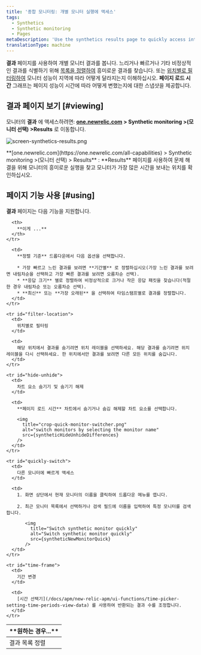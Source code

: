 ```yaml
---
title: '종합 모니터링: 개별 모니터 실행에 액세스'
tags:
  - Synthetics
  - Synthetic monitoring
  - Pages
metaDescription: 'Use the synthetics results page to quickly access interesting monitor results, and to sort your results by location and performance.'
translationType: machine
---
```





**결과** 페이지를 사용하여 개별 모니터 결과를 봅니다. 느리거나 빠르거나 기타 비정상적인 결과를 식별하기 위해 [목록을 정렬하여](#sort-list) 흥미로운 결과를 찾습니다. 또는 [위치별로 필터링하여](#filter-location) 모니터 성능이 지역에 따라 어떻게 달라지는지 이해하십시오. **페이지 로드 시간** 그래프는 페이지 성능이 시간에 따라 어떻게 변했는지에 대한 스냅샷을 제공합니다.

## 결과 페이지 보기 [#viewing]

모니터의 **결과** 에 액세스하려면: **[one.newrelic.com](https://one.newrelic.com/all-capabilities) > Synthetic monitoring >(모니터 선택) >Results** 로 이동합니다.

<img
  title="screen-synthetics-results.png"
  alt="screen-synthetics-results.png"
  src={syntheticResultsPage}
/>

<figcaption>
  **[one.newrelic.com](https://one.newrelic.com/all-capabilities) > Synthetic monitoring >(모니터 선택) > Results** : **Results** 페이지를 사용하여 문제 해결을 위해 모니터의 흥미로운 실행을 찾고 모니터가 가장 많은 시간을 보내는 위치를 확인하십시오.
</figcaption>

## 페이지 기능 사용 [#using]

**결과** 페이지는 다음 기능을 지원합니다.

<table>
  <thead>
    <tr>
      <th width={200}>
        **원하는 경우...**
      </th>

      <th>
        **이게 ...**
      </th>
    </tr>
  </thead>

  <tbody>
    <tr id="sort-list">
      <td>
        결과 목록 정렬
      </td>

      <td>
        **정렬 기준** 드롭다운에서 다음 옵션을 선택합니다.

        * 가장 빠르고 느린 결과를 보려면 **기간별** 로 정렬하십시오(가장 느린 결과를 보려면 내림차순을 선택하고 가장 빠른 결과를 보려면 오름차순 선택).
        * **응답 크기** 별로 정렬하여 비정상적으로 크거나 작은 응답 패킷을 찾습니다(적절한 경우 내림차순 또는 오름차순 선택).
        * **최신** 또는 **가장 오래된** 을 선택하여 타임스탬프별로 결과를 정렬합니다.
      </td>
    </tr>

    <tr id="filter-location">
      <td>
        위치별로 필터링
      </td>

      <td>
        해당 위치에서 결과를 숨기려면 위치 레이블을 선택하세요. 해당 결과를 숨기려면 위치 레이블을 다시 선택하세요. 한 위치에서만 결과를 보려면 다른 모든 위치를 숨깁니다.
      </td>
    </tr>

    <tr id="hide-unhide">
      <td>
        차트 요소 숨기기 및 숨기기 해제
      </td>

      <td>
        **페이지 로드 시간** 차트에서 숨기거나 숨김 해제할 차트 요소를 선택합니다.

        <img
          title="crop-quick-monitor-switcher.png"
          alt="switch monitors by selecting the monitor name"
          src={syntheticHideUnhideDifferences}
        />
      </td>
    </tr>

    <tr id="quickly-switch">
      <td>
        다른 모니터에 빠르게 액세스
      </td>

      <td>
        1. 화면 상단에서 현재 모니터의 이름을 클릭하여 드롭다운 메뉴를 엽니다.

        2. 최근 모니터 목록에서 선택하거나 검색 필드에 이름을 입력하여 특정 모니터를 검색합니다.

           <img
             title="Switch synthetic monitor quickly"
             alt="Switch synthetic monitor quickly"
             src={syntheticNewMonitorQuick}
           />
      </td>
    </tr>

    <tr id="time-frame">
      <td>
        기간 변경
      </td>

      <td>
        [시간 선택기](/docs/apm/new-relic-apm/ui-functions/time-picker-setting-time-periods-view-data) 를 사용하여 반환되는 결과 수를 조정합니다.
      </td>
    </tr>
  </tbody>
</table>